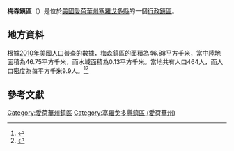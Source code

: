 {{noteTA
|G1=USState
|G2=地名
|G3=Unit
}}
{{Infobox settlement
|official_name            = 梅森鎮區
|native_name = Mason Township
|settlement_type          = [[行政鎮區|行政鎮區]]
|image_skyline            = 
|imagesize                = 
|image_map                = Map highlighting Mason Township, Cerro Gordo County, Iowa.svg
|mapsize                  = 250px
|pushpin_map  =USA Iowa
|pushpin_label = 梅森鎮區
|pushpin_label_position   = top
|pushpin_map_caption      = 梅森鎮區在愛荷華州的位置
|subdivision_type         = [[世界政區索引|國家]]
|subdivision_type1        = [[美国州份|州份]]
|subdivision_type2        = [[愛荷華州行政区划|縣]]
|subdivision_name         = [[美国|美国]]
|subdivision_name1        = [[愛荷華州|愛荷華州]]
|subdivision_name2        = [[塞羅戈多縣_(愛荷華州)|塞羅戈多縣]]
|elevation_ft             = 1191
|elevation_m              = 363
|timezone                 = [[北美中部時區|北美中部時區]]
|area_total_km2           = 46.88
|area_land_km2            = 46.75
|area_water_km2           = 0.13
|area_total_sq_mi         = 
|area_land_sq_mi          = 
|area_water_sq_mi         = 
|population_as_of         = [[2010年美國人口普查|2010]]
|population_footnotes     = 
|population_total         = 464
|population_density_km2   = auto
|population_density_sq_mi = auto
|utc_offset               = -6
|coordinates              = {{coord|43|06|29|N|93|11|42|W|type:city_region:US-AL_source:GNS-enwiki|display=inline,title}}
| coor_pinpoint           = 
| coordinates_footnotes   = 
|timezone_DST             = CDT
|utc_offset_DST           = -5
|postal_code_type         = [[美國郵區編號|郵區編號]]
|postal_code              = 
|area_code                = {{link-en|电话区号641|Area code 641|641}}
|blank_name = [[地名信息系统|GNIS ID]]
|blank_info = 468364
}}
'''梅森鎮區'''（{{lang-en|Mason Township}}）是位於[[美國|美國]][[愛荷華州|愛荷華州]][[塞羅戈多縣_(愛荷華州)|塞羅戈多縣]]的一個[[行政鎮區|行政鎮區]]。

== 地方資料 ==
根據[[2010年美國人口普查|2010年美國人口普查]]的數據，梅森鎮區的面積為46.88平方千米，當中陸地面積為46.75平方千米，而水域面積為0.13平方千米。當地共有人口464人，而人口密度為每平方千米9.9人。<ref name="GR8">{{cite web|url=http://factfinder2.census.gov|publisher=[[美国人口调查局|美国人口调查局]]|accessdate=2011-05-14|title=American FactFinder|archive-date=2013-09-11|archive-url=https://web.archive.org/web/20130911234518/http://factfinder2.census.gov/|dead-url=no}}</ref><ref>{{cite web|url=https://www.citypopulation.de/en/usa/iowa/admin/|title=USA: Iowa (Counties and Townships) - City Population}}</ref>

== 參考文獻 ==
{{reflist}}

{{塞羅戈多縣 (愛荷華州)}}

{{DEFAULTSORT:Mason Township}}
[[Category:愛荷華州鎮區|Category:愛荷華州鎮區]]
[[Category:塞羅戈多縣鎮區_(愛荷華州)|Category:塞羅戈多縣鎮區 (愛荷華州)]]

{{Iowa-geo-stub}}